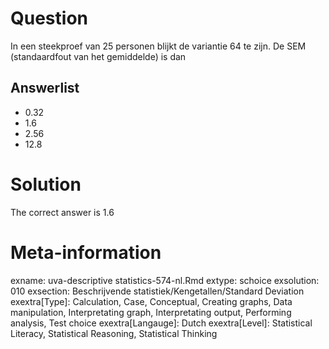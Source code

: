 Question
========

In een steekproef van 25 personen blijkt de variantie 64 te zijn. De SEM (standaardfout van het gemiddelde) is dan 

Answerlist
----------
* 0.32
* 1.6
* 2.56
* 12.8

Solution
========

The correct answer is  1.6 

Meta-information
================
exname: uva-descriptive statistics-574-nl.Rmd 
extype: schoice 
exsolution: 010 
exsection: Beschrijvende statistiek/Kengetallen/Standard Deviation
exextra[Type]: Calculation, Case, Conceptual, Creating graphs, Data manipulation, Interpretating graph, Interpretating output, Performing analysis, Test choice 
exextra[Langauge]: Dutch 
exextra[Level]: Statistical Literacy, Statistical Reasoning, Statistical Thinking 
